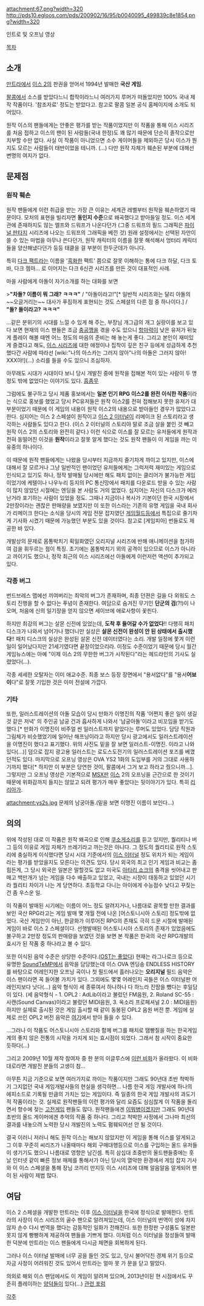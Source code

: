 attachment:67.png?width=320 http://pds10.egloos.com/pds/200902/16/95/b0040095_499839c8e1854.png?width=320

{{{#!html
<iframe width="640" height="480" src="http://www.youtube.com/embed/ht3CBt3845c" frameborder="0" allowfullscreen></iframe>
}}}
인트로 및 오프닝 영상

[[목차]]

== 소개 ==
[[만트라]]에서 [[이스 2]]의 판권을 얻어서 1994년 발매한 '''국산 게임'''.

[[팔콤]]에서 소스를 받았다느니 합작이라느니 여러가지 루머가 떠돌았지만 100% 국내 제작 작품이다. '참조자료' 정도는 받았다고. 참고로 팔콤 일본 공식 홈페이지에 소개도 되어있다.

원작 이스의 팬들에게는 안좋은 평가를 받는 작품이었지만 이 작품을 통해 이스 시리즈를 처음 접하고 이스의 팬이 된 사람들(국내 한정)도 꽤 많기 때문에 단순히 졸작으로만 치부할 수만 없다. 사실 이 작품이 아니었으면 소수 게이머들을 제외하곤 당시 이스가 뭔지도 모르는 사람들이 태반이었을 테니까. (...) 다만 원작 자체가 훼손된 부분에 대해선 변명의 여지가 없다.

== 문제점 ==
=== 원작 훼손 ===
원작 팬들에게 이런 취급을 받는 가장 큰 이유는 세계관 레벨부터 원작을 훼손하였기 때문이다. 모처의 표현을 빌리자면 '''동인지 수준'''으로 왜곡했다고 받아들일 정도. 이스 세계관에 존재하지도 않는 엘프와 드워프가 나온다던가 (그중 드워프의 필드 그래픽은 [[파이널 판타지]] 시리즈에 나오는 드워프의 그래픽을 베낀 것) 원래 설정에서는 선택된 자만이 쓸 수 있는 마법을 아무나 쓴다던가, 원작 캐릭터의 이름을 잘못 해석해서 엉터리 캐릭터들을 양산해냈다던가 등등 태클을 걸 부분이 한두군데가 아니다.

특히 [[다크 팩트]]라는 이름을 '[[흑화]]한 팩트' 쯤으로 잘못 이해하는 통에 다크 하달, 다크 토바, 다크 젬마... 로 이어지는 다크 6신관 시리즈를 만든 것이 대표적인 사례.

마을 사람에게 아돌이 자기소개를 하는 대화를 보면

>'''"차돌? 이름이 뭐 그래? ㅋㅋㅋ"''' / "아돌이라고!"[* 일반적 시리즈와는 달리 아돌의 ~~오글거리는~~ 대사가 푸짐하게 표현되는 것도 스페셜의 다른 점 중 하나이다.] / '''"돌? 돌이라고? ㅋㅋㅋ"'''

...같은 분위기의 시대를 느낄 수 있게 해 주는, 부장님 개그급의 개그 실랑이를 보고 있다 보면 현재의 이스 팬들은 조금 [[충공깽]]을 겪을 수도 있으니 [[항마력]]이 낮은 유저가 뒤늦게 플레이 해볼 때엔 어느 정도의 마음의 준비는 해 놓는게 좋다. 그리고 본인이 재미있게 즐겼다고 해도, [[이스 시리즈]]에 대한 애정이나 집착이 깊은 친구 등에게 성급하게 추천했다간 사람에 따라선 [wiki:"나의 아스카는 그러지 않아"나의 아돌은 그러지 않아! XXX야!](...) 소리를 들을 수도 있으니 조심하자.

아무래도 시대가 시대이다 보니 당시 개발진 중에 원작을 접해본 적이 있는 사람이 두 명 정도 밖에 없었다는 이야기도 있다. [[흠좀무]]

그럼에도 불구하고 당시 제품 홍보에서는 '''일본 인기 RPG 이스2를 완전 이식한 작품'''이라는 식으로 홍보를 했었고 당시 PC유저들은 원작 이스2를 전혀 접해보지 못한 유저가 대부분이었기 때문에 이 게임의 내용이 원작 이스2의 내용으로 받아들인 경우가 많았다고 한다. 심지어는 이스 2 스페셜이 원작이고 [[이스 2 이터널]]이 리메이크 된 스토리라고 생각하는 사람들도 있다고 한다. (이스 2 이터널의 스토리야 말로 조금 살을 붙인 것 빼고 원작 이스 2의 스토리와 완전히 같다.) 이런 식으로 이스를 잘 모르는 유저들에게 원작과 전혀 동떨어진 이것을 '''원작'''이라고 잘못 알게 했다는 것도 원작 팬들이 이 게임을 까는 이유중의 하나이다. 

이 때문에 원작 팬들에게는 나왔을 당시부터 지금까지 줄기차게 까이고 있지만, 이스에 대해서 잘 모르거나 그냥 일반적인 팬이었던 유저들에게는 그럭저럭 재미있는 게임으로 인식되고 있기도 하나, 정작 발매될 당시에만 해도 패치 없이는 클리어가 불가능한 게임이었기에 케텔이나 나우누리 등지의 PC 통신망에서 패치를 다운로드 받을 수 있는 사람이 많지 않았던 시절에는 엔딩을 본 사람도 거의 없었다. 심지어는 자신의 디스크가 에러난거라 포기하는 사람이 있었을 정도. 그때나 지금이나 복사가 기본이던 한국 시장에서 2만장이라는 괜찮은 판매량을 보였지만 이 또한 이스라는 기존의 유명 게임을 국내 회사가 리메이크 한다는 소식을 당시의 게임 전문 잡지였던 [[게임월드]]등에서 특집으로 줄기차게 기사화 시켰기 때문에 가능했던 부분도 있을 것이다. 참고로 [게임피아] 번들로도 제공한 바 있다.

개발상의 문제로 몸통박치기 획일화였던 오리지널 시리즈에 반해 애니메이션을 첨가하여 검을 휘두르는 점이 특징. 초기에는 몸통박치기 외의 공격이 있으므로 이스가 아니라고 까이기도 했으나, 정작 최근의 이스 시리즈에선 아돌에게 이런저런 액션이 추가되고 있다. 

=== 각종 버그 ===
번드브레스 맵에선 끼여버리는 최악의 버그가 존재하며, 최종 던젼은 길을 다 외워도 스토리 진행을 할 수 없다는 푸념이 존재한다. 여담으로 숨겨진 무기인 '''단군의 검'''(?!)이 나오며, 처음에 신의 일기장을 얻지 않으면 세이브에 애로사항이 꽃핀다.

하지만 최강의 버그는 살몬 신전에 있었는데, '''도착 후 들어갈 수가 없었다'''!!
다행히 패치 디스크가 나와서 넘어가나 했더니만 실상은 '''살몬 신전이 완성이 안 된 상태에서 출시했다'''!! 패치 디스크의 실상은 완성된 살몬 신전 데이터였다는 소리. 개발 일정에 쫓겨 이런 일이 일어났다지만 21세기였다면 끝장이었으리라. 이정도 수준이었기 때문에 당시 월간 게임뉴스에는 아예 "이제 이스 2의 무한한 버그가 시작된다"라는 헤드라인의 기사도 실렸었다(...).

각종 세세한 오탈자는 이미 애교수준. 최종 보스 등장 장면에서 "용서없다"를 "용서'''어뵤이'''다"로 잘못 기입한 것은 이미 전설에 가깝다.

=== 기타 ===
또한, 일러스트레이션의 아돌 모습이 당시 만화가 이명진의 작품 '어쩐지 좋은 일이 생길 것 같은 저녁' 의 주인공 남궁 건과 흡사하게 나와서 '남궁아돌'이라고 비꼬임을 받기도 했다.[* 만화가 이명진이 비주얼 씬 일러스트까지 맡았다는 루머도 있었다. 담당 직원과 그림체가 비슷했었기에 일어난 해프닝이라고 하지만 당시 광고에서도 일러스트레이션을 이명진이 했다고 표기했다. 위의 사진도 밑을 잘 보면 일러스트-이명진. 이라고 나와있다(...)] 덤으로 잡지 광고용 일러스트는 로도스도전기의 일러스트레이션 포즈를 베꼈던적도 있다. 마지막으로 오프닝 영상은 OVA YS2 1화의 도입부를 거의 그대로 사용하기까지 했다[* 하지만 이 부분은 당연한 것이, 팔콤에서 그거 보고 하라고 줬으니까...]. 그렇지만 그 오프닝 영상은 기본적으로 [[MSX]]판 [[이스]] 2의 오프닝을 근간으로 한 것이기 때문에 위화감까지 들지는 않았고 되려 평가가 매우 좋았다는 뒷이야기가 있다. 특히 [[리리아]]가.

attachment:ys2s.jpg
문제의 남궁아돌.(밑을 보면 이명진 이름이 보인다...)

== 의의 ==
위에 작성된 대로 이 작품은 원작 왜곡으로 인해 [[쿠소게]]소리를 듣고 있지만, 퀄리티나 버그 등의 이유로 게임 자체가 쓰레기라고 까는것은 아니다. 그 정도의 퀄리티로 원작 스토리에 충실하게 이식했다면 당시 시대 기준에서의 [[이스 이터널]] 정도 위치가 되는 게임이라는 평가를 받았을지도 모른다는 의견도 있다.
당시 외국의 최고 인기 게임과 비교는 좀 힘든게, 그 당시 외국은 일본은 말할것도 없고 미국도 [[아타리 쇼크]]의 충격을 씻어내고 판매고 백만개가 넘는 게임을 다수 배출하고 있었고, 국내는 시장이 태동하고 있었던 시기라 퀄리티 차이가 나는 게 당연하다. 초등학교 다니는 아이에게 수능점수 낮다고 꾸짖는 건 좀 우스운 일.

이 작품이 발매된 시기에는 이름이 어느 정도 알려지거나, 나름대로 괄목할 만한 결과를 보인 국산 RPG라고는 게임 발매 몇 개월 전에 나온 [어스토니시아 스토리] 정도밖에 없었다. 국산 게임만이 아닌, 한글화가 이루어진 RPG의 존재도 극히 드문 시절에 발매된 게임이 바로 이스 2 스페셜이다. 선행발매된 어스토니시아 스토리의 존재가 있었음에도 불구하고 2만장 정도의 판매량을 보였던 것을 보면 본 작품은 한국의 국산 RPG개발의 효시가 된 작품 중 하나라고 볼 수 있다.

또한 이식된 음악 수준은 상당한 수준이다.([[OST는 좋았다]]) 현재는 라그나로크 등으로 유명한 [[SoundTeMP]]에서 음악을 담당했는데 이스 OVA 엔딩송 ENDLESS HISTORY를 바탕으로 어레인지한 오프닝 곡이나 첫 필드에서 흘러나오는 '''오리지널''' 필드 음악은 이스 팬이라면 꼭 들어볼 가치가 있다. 그외에도 몇몇 어레인지 곡들은 이스 이터널판 어레인지보다 낫다(...) 음악 형식이 세 종류여서 하나하나 다 하느라 진땀을 뺐다는 후일담이 있다. (세 음악형식 - 1. OPL2 : AdLib이라고 불렀던 FM음원, 2. Roland SC-55 : 사캔(Sound Canvas)이라고 불렀던 MIDI음원, 3. 옥소리 프로페셔널 2.0 : MIDI음원) 하지만 실제로 출시된 것은 게임 출시할 때 같이 동봉된 OPL2 음원 버전 뿐. 게임에 실제로 쓰인 OPL2 버전 음악은 [http://zonx.egloos.com/5753483 여기]에서 받아 들을 수 있다.

...그러나 이 작품도 어스토니시아 스토리와 함께 버그를 패치로 땜빵질을 하는 한국게임계의 좋지 않은 전통의 시작을 가지게 되는 효시점이 되었다. 그래서 참 시작이 중요한 듯하다(...)

그리고 2009년 10월 제작 참여자 중 한 분의 이글루스에 [http://winbee.egloos.com/5093156 이런 비화]가 올라왔다.
이 비화 대로라면 개발진 분들의 고생이 참...

아무튼 지금 기준으로 보면 여러가지로 까이는 작품이지만 그래도 90년대 초반 척박하기 그지없던 국내 게임개발사들의 현실을 생각하면... 나름 한국 게임 개발사에 하나의 에피소드로 기록될 만큼의 가치는 있는 게임이다. 즉 일종의 한국 게임 개발사의 과도기적 작품이라는 것. 실제로 원작팬들의 이런 평가와 달리 요즘도 심심찮게 이 작품을 돌리면서 향수에 젖는 [[고전게임]] 팬들도 많다. 원작팬들에겐 [[이뭐병]]이겠지만 그래도 90년대 초반의 올드 게이머에겐 추억의 작품 중 하나다. 그리고 척박한 사정에서 그나마 최선의 결과를 내놓으려 노력한 당시 개발진의 노력도 폄훼되어선 안 될 것이다.

결국 이러니 저러니 해도 원작 이스는 해보지 않았지만 이 게임을 통해 이스를 알게되고 그 이후 꾸준히 씨리즈가 나올때마다 해외 구매대행등으로 이스를 구입하는 올드 유저들이 생기기도 했으니 나름대로 영향은 남긴셈. 특히 삼십대 초중반의 올드팬들중에는 훗날 인터넷 같이 빠른 정보 매체를 통해서가 아닌 당시의 열악한 환경에서 게임 잡지 기사와 이 이스 스페셜을 통해 장님 코끼리 만지듯 이스 시리즈에 대해 알음알음 알게되어 팬이 된 사람이 제법 많다.   

== 여담 ==
이스 2 스페셜을 개발한 만트라는 이후 [[이스 이터널]]을 한국에 정식으로 발매한다. 만트라의 사장이 이스 시리즈의 골수 팬으로 알려져있는데, 이스 이터널의 번역이 성에 차지 않자 손수 다시 번역을 했다는 감동적인 일화가 전해진다. 또한 한정판 구성품도 일본판 못지 않게 빵빵하게 제공하여 팬들을 기쁘게 했다. 이처럼 이스 이터널을 정성들여 발매한 덕분에 만트라는 이스 팬들에게 다시금 체면을 회복하게 된다.

그러나 이스 이터널 발매에 너무 공을 들인 것도 있고, 당시 불어닥친 경제 위기 등으로 자금 사정이 어려워진 것도 있어서 만트라는 얼마 못 가 문을 닫고 말았다. 

의외로 해외 이스 팬덤에서도 이 게임이 알려져 있으며, 2013년이된 현 시점에서도 꾸준히 플레이하는 [[양덕]]들이 있다(…) [http://seldane.proboards.com/thread/2350 관련 포럼]

[[각주]]
